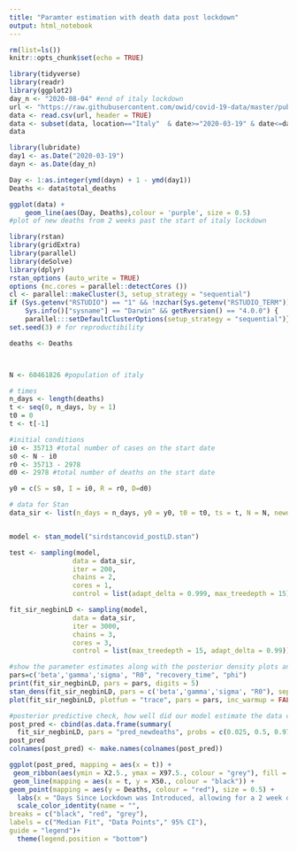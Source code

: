 ```yaml
---
title: "Paramter estimation with death data post lockdown"
output: html_notebook
---
```


```r
rm(list=ls())
knitr::opts_chunk$set(echo = TRUE)
```
```r
library(tidyverse)
library(readr)
library(ggplot2)
day_n <- "2020-08-04" #end of italy lockdown
url <- "https://raw.githubusercontent.com/owid/covid-19-data/master/public/data/owid-covid-data.csv"
data <- read.csv(url, header = TRUE)
data <- subset(data, location=="Italy"  & date>="2020-03-19" & date<=day_n, select = -c(iso_code, continent, stringency_index, population_density:life_expectancy, new_tests:tests_units)) #display only relevant columns and the italy data only, allowing for the 2-3 weeks for interventions to take effect. 2 weeks past the start of the Italy lockdown to allow for any delays between reduced transmission having an effect on mortality.
data
```
```r
library(lubridate)
day1 <- as.Date("2020-03-19")
dayn <- as.Date(day_n)

Day <- 1:as.integer(ymd(dayn) + 1 - ymd(day1))
Deaths <- data$total_deaths

ggplot(data) +
    geom_line(aes(Day, Deaths),colour = 'purple', size = 0.5) 
#plot of new deaths from 2 weeks past the start of italy lockdown
```
```r
library(rstan)
library(gridExtra)
library(parallel)
library(deSolve)
library(dplyr)
rstan_options (auto_write = TRUE)
options (mc.cores = parallel::detectCores ())
cl <- parallel::makeCluster(3, setup_strategy = "sequential")
if (Sys.getenv("RSTUDIO") == "1" && !nzchar(Sys.getenv("RSTUDIO_TERM")) && 
    Sys.info()["sysname"] == "Darwin" && getRversion() == "4.0.0") {
    parallel:::setDefaultClusterOptions(setup_strategy = "sequential")}
set.seed(3) # for reproductibility

deaths <- Deaths



N <- 60461826 #population of italy

# times
n_days <- length(deaths) 
t <- seq(0, n_days, by = 1)
t0 = 0 
t <- t[-1]

#initial conditions
i0 <- 35713 #total number of cases on the start date
s0 <- N - i0
r0 <- 35713 - 2978
d0 <- 2978 #total number of deaths on the start date

y0 = c(S = s0, I = i0, R = r0, D=d0)

# data for Stan
data_sir <- list(n_days = n_days, y0 = y0, t0 = t0, ts = t, N = N, newdeaths = deaths)


model <- stan_model("sirdstancovid_postLD.stan")
```

```r
test <- sampling(model,
                data = data_sir,
                iter = 200,
                chains = 2,
                cores = 1,
                control = list(adapt_delta = 0.999, max_treedepth = 15))
```
```r
fit_sir_negbinLD <- sampling(model,
                data = data_sir,
                iter = 3000,
                chains = 3,
                cores = 3,
                control = list(max_treedepth = 15, adapt_delta = 0.99))
```
```r
#show the parameter estimates along with the posterior density plots and the MCMC chains to obsever how well the chains have mixed.
pars=c('beta','gamma','sigma', "R0", "recovery_time", "phi")
print(fit_sir_negbinLD, pars = pars, digits = 5)
stan_dens(fit_sir_negbinLD, pars = c('beta','gamma','sigma', "R0"), separate_chains = TRUE)
plot(fit_sir_negbinLD, plotfun = "trace", pars = pars, inc_warmup = FALSE)
```

```r
#posterior predictive check, how well did our model estimate the data curve.
post_pred <- cbind(as.data.frame(summary(
  fit_sir_negbinLD, pars = "pred_newdeaths", probs = c(0.025, 0.5, 0.975))$summary), t, deaths)
post_pred
colnames(post_pred) <- make.names(colnames(post_pred))

ggplot(post_pred, mapping = aes(x = t)) +
 geom_ribbon(aes(ymin = X2.5., ymax = X97.5., colour = "grey"), fill = "grey", alpha = 0.6) + 
 geom_line(mapping = aes(x = t, y = X50., colour = "black")) +
geom_point(mapping = aes(y = Deaths, colour = "red"), size = 0.5) +
  labs(x = "Days Since Lockdown was Introduced, allowing for a 2 week delay, 19/03/20", y = "Total Deaths") +
  scale_color_identity(name = "",
breaks = c("black", "red", "grey"),
labels = c("Median Fit", "Data Points"," 95% CI"),
guide = "legend")+
  theme(legend.position = "bottom") 
```






